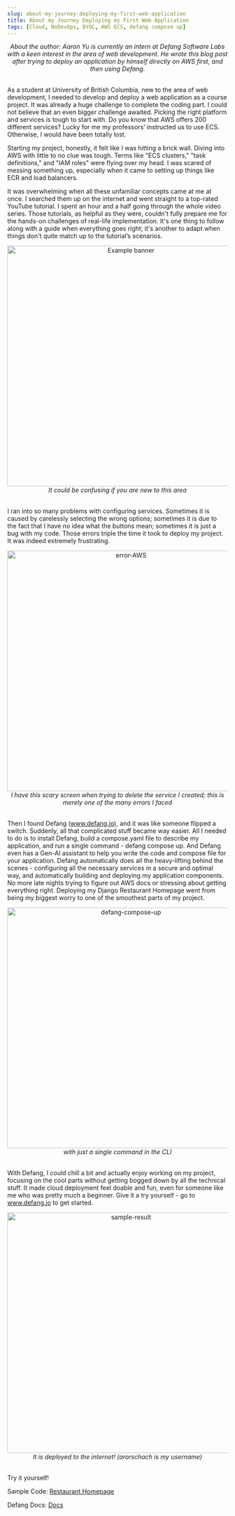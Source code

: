 ```yaml
---
slug: about-my-journey-deploying-my-first-web-application
title: About my Journey Deploying my First Web Application
tags: [Cloud, NoDevOps, BYOC, AWS ECS, defang compose up]
---
```

<div align="center">
    <em>About the author: Aaron Yu is currently an intern at Defang Software Labs with a keen interest in the area of web development. He wrote this blog post after trying to deploy an application by himself directly on AWS first, and then using Defang.</em>
</div>
<br/>

As a student at University of British Columbia, new to the area of web development, I needed to develop and deploy a web application as a course project. It was already a huge challenge to complete the coding part. I could not believe that an even bigger challenge awaited. Picking the right platform and services is tough to start with. Do you know that AWS offers 200 different services? Lucky for me my professors’ instructed us to use ECS. Otherwise, I would have been totally lost.

Starting my project, honestly, it felt like I was hitting a brick wall. Diving into AWS with little to no clue was tough. Terms like "ECS clusters," "task definitions," and "IAM roles" were flying over my head. I was scared of messing something up, especially when it came to setting up things like ECR and load balancers.

It was overwhelming when all these unfamiliar concepts came at me at once. I searched them up on the internet and went straight to a top-rated YouTube tutorial. I spent an hour and a half going through the whole video series. Those tutorials, as helpful as they were, couldn't fully prepare me for the hands-on challenges of real-life implementation. It's one thing to follow along with a guide when everything goes right; it's another to adapt when things don't quite match up to the tutorial’s scenarios.


<div align="center">
    <img src="/img/how-AWS-looks.png" alt="Example banner" width="550px"/>
</div>

<div align="center">
   <em>It could be confusing if you are new to this area</em>
</div>
<br/>

I ran into so many problems with configuring services. Sometimes it is caused by carelessly selecting the wrong options; sometimes it is due to the fact that I have no idea what the buttons mean; sometimes it is just a bug with my code. Those errors triple the time it took to deploy my project. It was indeed extremely frustrating.

<div align="center">
    <img src="/img/error-AWS.png" alt="error-AWS" width="550px"/>
</div>

<div align="center">
    <em>I have this scary screen when trying to delete the service I created; this is merely one of the many errors I faced</em>
</div>
<br/>

Then I found Defang (www.defang.io), and it was like someone flipped a switch. Suddenly, all that complicated stuff became way easier. All I needed to do is to install Defang, build a compose.yaml file to describe my application, and run a single command - defang compose up. And Defang even has a Gen-AI assistant to help you write the code and compose file for your application. Defang automatically does all the heavy-lifting behind the scenes - configuring all the necessary services in a secure and optimal way, and automatically building and deploying my application components. No more late nights trying to figure out AWS docs or stressing about getting everything right. Deploying my Django Restaurant Homepage went from being my biggest worry to one of the smoothest parts of my project.


<div align="center">
    <img src="/img/defang-compose-up.png" alt="defang-compose-up" width="550px"/>
</div>

<div align="center">
    <em>with just a single command in the CLI</em>
</div>
<br/>

With Defang, I could chill a bit and actually enjoy working on my project, focusing on the cool parts without getting bogged down by all the technical stuff. It made cloud deployment feel doable and fun, even for someone like me who was pretty much a beginner. Give it a try yourself - go to www.defang.io to get started.


<div align="center">
    <img src="/img/sample-result.png" alt="sample-result" width="550px"/>
</div>

<div align="center">
   <em>It is deployed to the internet! (arorschach is my username)</em>
</div>
<br/>

Try it yourself!

Sample Code: [Restaurant Homepage](https://github.com/HongchenY/Sample-Restaurant-Homepage)

Defang Docs: [Docs](https://docs.defang.io/docs/intro)
